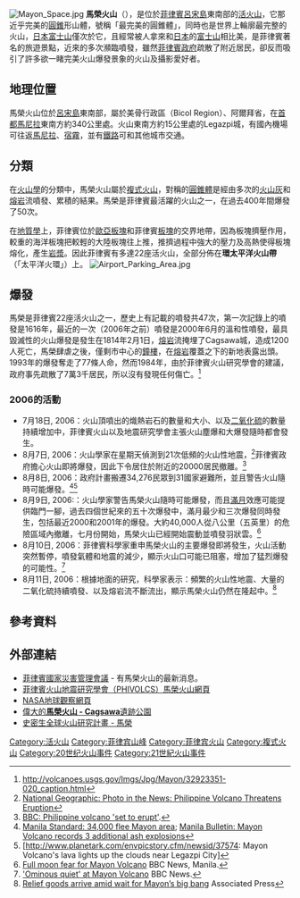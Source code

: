 {{Infobox Mountain
 | 名稱 = 馬榮火山
 | 照片 = Mt.Mayon tam3rd.jpg
 | photo_caption  = 於2006年12月在[[阿爾拜省|阿爾拜省]]的[[利尼翁山|利尼翁山]]看見的馬榮火山。
 | 海拔 = 2,463米
 | elevation_ref    = <ref name=ferranti>{{cite web|url=http://www.peaklist.org/WWlists/ultras/philippines.html|title=Philippine Mountains – 29 Mountain Summits with Prominence of 1,500 meters or greater|last=de Ferranti|first=Jonathan|author2=Aaron Maizlish|accessdate=2011-01-31}}</ref>
 | prominence_m     = 2447
 | prominence_ref   = <ref name=ferranti />
 | listing          = {{hlist | [[菲律賓活火山列表|活火山]] | [[特独立山峰|特独立山峰]] }}
 | 位置 = [[吕宋岛|吕宋岛]]
 | 座標 = {{coord|13|15|24|N|123|41|6|E|type:mountain}}
 | 類別 = [[複式火山|複式火山]]
 | region_code      = PH
 | country         = [[菲律賓|菲律賓]]
 | state            = [[比科爾|比科爾]]
 | state_type       = 大区
 | region           = [[阿爾拜省|阿爾拜省]]
 | region_type      = 省
 | Age = 多过110万年
 | first_ascent     = [[蘇格蘭人|蘇格蘭人]] 佩頓和斯圖爾特<br>(Paton & Stewart) (1858)<ref name=Britannica>[http://books.google.com/books?id=GKMMAAAAYAAJ&pg=PA749 "Encyclopedia Britanica, Vol. 18, 9th Ed."], pg. 749. Henry G. Allen & Company, New York.</ref>
 | Last eruption = 2018年1月22日
 | pushpin_map = Philippines
 | pushpin_map_caption = 馬榮火山的位置
 | latd=13 |latm=15 |lats=24 |latNS=N
 | longd=123 |longm=41 |longs=6 |longEW=E
}}
[[File:Mayon_Space.jpg|thumb]]
'''馬榮火山'''（{{lang-en|Mayon Volcano}}），是位於[[菲律賓|菲律賓]][[呂宋島|呂宋島]]東南部的[[活火山|活火山]]，它那近乎完美的[[圓錐|圓錐]]形山體，號稱「最完美的圓錐體」，同時也是世界上輪廓最完整的火山，[[日本|日本]][[富士山|富士山]]僅次於它，且經常被人拿來和[[日本|日本]]的[[富士山|富士山]]相比美，是菲律賓著名的旅遊景點，近來的多次瀕臨噴發，雖然[[菲律賓政府|菲律賓政府]]疏散了附近居民，卻反而吸引了許多欲一睹完美火山爆發景象的火山及攝影愛好者。

== 地理位置 ==
馬榮火山位於[[呂宋島|呂宋島]]東南部，屬於美骨行政區（Bicol Region）、阿爾拜省，在[[首都|首都]][[馬尼拉|馬尼拉]]東南方約340公里處。火山東南方約15公里處的Legazpi城，有國內機場可往返[[馬尼拉|馬尼拉]]、[[宿霧|宿霧]]，並有[[鐵路|鐵路]]可和其他城市交通。

== 分類 ==
在[[火山學|火山學]]的分類中，馬榮火山屬於[[火山|複式火山]]，對稱的[[圓錐體|圓錐體]]是經由多次的[[火山灰|火山灰]]和[[熔岩|熔岩]]流噴發、累積的結果。馬榮是菲律賓最活躍的火山之一，在過去400年間爆發了50次。

在[[地質學|地質學]]上，菲律賓位於[[歐亞大陸板塊|歐亞板塊]]和菲律賓[[板塊|板塊]]的交界地帶，因為板塊擠壓作用，較重的海洋板塊把較輕的大陸板塊往上推，推擠過程中強大的壓力及高熱使得板塊熔化，產生[[岩漿|岩漿]]。因此菲律賓有多達22座活火山，全部分佈在'''環太平洋火山帶'''（「太平洋火環」）上。
[[File:Airport_Parking_Area.jpg|thumb]]

== 爆發 ==
馬榮是菲律賓22座活火山之一，歷史上有記載的噴發共47次，第一次記錄上的噴發是1616年，最近的一次（2006年之前）噴發是2000年6月的溫和性噴發，最具毀滅性的火山爆發是發生在1814年2月1日，[[熔岩|熔岩]]流掩埋了Cagsawa城，造成1200人死亡，馬榮肆虐之後，僅剩市中心的[[鐘樓|鐘樓]]，在[[熔岩|熔岩]]覆蓋之下的新地表露出頭。1993年的爆發奪走了77條人命，然而1984年，由於菲律賓火山研究學會的建議，政府事先疏散了7萬3千居民，所以沒有發現任何傷亡。<ref> http://volcanoes.usgs.gov/Imgs/Jpg/Mayon/32923351-020_caption.html </ref>

=== 2006的活動 ===
* 7月18日, 2006：火山頂噴出的熾熱岩石的數量和大小、以及[[二氧化硫|二氧化硫]]的數量持續增加中，菲律賓火山以及地震研究學會主張火山塵爆和大爆發隨時都會發生。
* 8月7日, 2006：火山學家在星期天偵測到21次低頻的火山性地震，<ref>[http://news.nationalgeographic.com/news/2006/08/060807-volcano.html National Geographic: Photo in the News: Philippine Volcano Threatens Eruption]</ref>菲律賓政府擔心火山即將爆發，因此下令居住於附近的20000居民撤離。<ref>[http://news.bbc.co.uk/1/hi/world/asia-pacific/5251358.stm BBC: Philippine volcano 'set to erupt'].</ref>
* 8月8日, 2006：政府計畫搬遷34,276民眾到31國家避難所，並且警告火山隨時可能爆發。<ref> [http://www.manilastandardtoday.com/?page=news01_aug08_2006 Manila Standard: 34,000 flee Mayon area]; [http://www.mb.com.ph/issues/2006/08/09/MAIN2006080971301.html Manila Bulletin: Mayon Volcano records 3 additional ash explosions]</ref><ref> [http://www.planetark.com/envpicstory.cfm/newsid/37574: Mayon Volcano's lava lights up the clouds near Legazpi City]</ref>
* 8月9日, 2006:：火山學家警告馬榮火山隨時可能爆發，而且[[滿月|滿月]]效應可能提供臨門一腳，過去四個世紀來的五十次爆發中，滿月最少和三次爆發同時發生，包括最近2000和2001年的爆發。大約40,000人從八公里（五英里）的危險區域內撤離，七月份開始，馬榮火山已經開始震動並噴發羽狀雲。<ref>[http://news.bbc.co.uk/1/hi/world/asia-pacific/5258806.stm  Full moon fear for Mayon Volcano]  BBC News, Manila.</ref>
* 8月10日, 2006：菲律賓科學家重申馬榮火山的主要爆發即將發生，火山活動突然暫停，噴發氣體和地震的減少，顯示火山口可能已阻塞，增加了猛烈爆發的可能性。<ref>[http://news.bbc.co.uk/1/hi/world/asia-pacific/4778883.stm  'Ominous quiet' at Mayon Volcano] BBC News.</ref>
* 8月11日, 2006：根據地面的研究，科學家表示：頻繁的火山性地震、大量的二氧化硫持續噴發、以及熔岩流不斷流出，顯示馬榮火山仍然在隆起中。<ref>[http://newsinfo.inq7.net/breakingnews/metroregions/view_article.php?article_id=14771 Relief goods arrive amid wait for Mayon’s big bang] Associated Press</ref>

== 參考資料 ==
<div class="references-small">
<references/>
</div>

== 外部連結 ==
{{commons|Mayon Volcano}}
* [https://web.archive.org/web/20070418212833/http://ndcc.gov.ph/ndcc/ 菲律賓國家災害管理會議] - 有馬榮火山的最新消息。
* [https://web.archive.org/web/20060924235359/http://www.phivolcs.dost.gov.ph/Volcano/Volcanolist/mayon.htm 菲律賓火山地震研究學會（PHIVOLCS）馬榮火山網頁]
* [http://earthobservatory.nasa.gov/Newsroom/NewImages/images.php3?img_id=5024 NASA地球觀察網頁]
* [https://web.archive.org/web/20120319105953/http://www.worldisround.com/articles/53247/photo49.html 偉大的'''馬榮火山 - Cagsawa'''遺跡公園]
* [http://www.volcano.si.edu/world/volcano.cfm?vnum=0703-03= 史密生全球火山研究計畫 - 馬榮]

{{DEFAULTSORT:Mayon}}

[[Category:活火山|Category:活火山]]
[[Category:菲律宾山峰|Category:菲律宾山峰]]
[[Category:菲律宾火山|Category:菲律宾火山]]
[[Category:複式火山|Category:複式火山]]
[[Category:20世纪火山事件|Category:20世纪火山事件]]
[[Category:21世紀火山事件|Category:21世紀火山事件]]